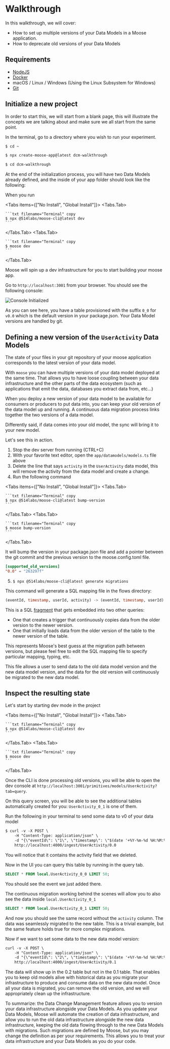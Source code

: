 
# Walkthrough

In this walkthrough, we will cover:

- How to set up multiple versions of your Data Models in a Moose application.
- How to deprecate old versions of your Data Models

## Requirements

- [NodeJS](https://nodejs.org/en/)
- [Docker](https://www.docker.com/)
- macOS / Linux / Windows (Using the Linux Subsystem for Windows)
- [Git](https://git-scm.com/)

## Initialize a new project

In order to start this, we will start from a blank page, this will illustrate
the concepts we are talking about and make sure we all start from the same point.

In the terminal, go to a directory where you wish to run your experiment.

```txt filename="Terminal" copy
$ cd ~
```

```bash filename="Terminal" copy
$ npx create-moose-app@latest dcm-walkthrough
```

```txt filename="Terminal" copy
$ cd dcm-walkthrough
```

At the end of the initialization process, you will have two Data Models already defined,
and the inside of your app folder should look like the following:

<FileTree>
  <FileTree.Folder name="dcm-walkthrough" defaultOpen>
    <FileTree.File name="README.md" />
    <FileTree.File name="package.json" />
    <FileTree.File name="moose.config.toml" />
    <FileTree.Folder name="app" defaultOpen>
      <FileTree.Folder name="datamodels" defaultOpen>
        <FileTree.File name="models.ts" />
      </FileTree.Folder>
      <FileTree.Folder name="flows" defaultOpen>
        <FileTree.Folder name="UserActivity" defaultOpen>
          <FileTree.Folder name="ParsedActivity" defaultOpen>
            <FileTree.File name="flow.ts" />
          </FileTree.Folder>
        </FileTree.Folder>
      </FileTree.Folder>
    </FileTree.Folder>
  </FileTree.Folder>
</FileTree>

When you run

<Tabs items={["No Install", "Global Install"]}>
  <Tabs.Tab>

    ```txt filename="Terminal" copy
    $ npx @514labs/moose-cli@latest dev
    ```

  </Tabs.Tab>
  <Tabs.Tab>
  
    ```txt filename="Terminal" copy
    $ moose dev 
    ```

  </Tabs.Tab>
</Tabs>

Moose will spin up a dev infrastructure for you to start building your moose app.

Go to `http://localhost:3001` from your browser. You should see the following console:

![Console Initialized](./console_init.png)

As you can see here, you have a table provisioned with the suffix `0_0` for `v0.0`
which is the default version in your package.json. Your Data Model versions
are handled by git.

## Defining a new version of the `UserActivity` Data Models

The state of your files in your git repository of your moose application corresponds to
the latest version of your data model.

With `moose` you can have multiple versions of your data model deployed at the same time. That
allows you to have loose coupling between your data infrastructure and the other parts of the
data ecosystem (such as applications that emit the data, databases you extract data from, etc...)

When you deploy a new version of your data model to be available for consumers or producers to
put data into, you can keep your old version of the data model up and running.
A continuous data migration process links together the two versions of a data model.

Differently said, if data comes into your old model, the sync will bring it to your new model.

Let's see this in action.

1. Stop the dev server from running (CTRL+C)
2. With your favorite text editor, open the `app/datamodels/models.ts` file above
3. Delete the line that says `activity` in the `UserActivity` data model, this will
   remove the activity from the data model and create a change.
4. Run the following command

<Tabs items={["No Install", "Global Install"]}>
  <Tabs.Tab>

    ```txt filename="Terminal" copy
    $ npx @514labs/moose-cli@latest bump-version
    ```

  </Tabs.Tab>
  <Tabs.Tab>
  
    ```txt filename="Terminal" copy
    $ moose bump-version
    ```

  </Tabs.Tab>
</Tabs>

It will bump the version in your package.json file and add a pointer between the git commit and the previous version to the moose.config.toml file.

```toml filename="./moose.config.toml"
[supported_old_versions]
"0.0" = "263297f"
```

5. `$ npx @514labs/moose-cli@latest generate migrations`

This command will generate a SQL mapping file in the flows directory:

```sql filename="./app/flows/UserActivity_migrate__0_0__0_1.sql"
(eventId, timestamp, userId, activity) -> (eventId, timestamp, userId)
```

This is a SQL [fragment](https://clickhouse.com/docs/en/sql-reference/functions)
that gets embedded into two other queries:

- One that creates a trigger that continuously copies data from the older version
  to the newer version.
- One that initially loads data from the older version of the table to the newer
  version of the table.

This represents Moose's best guess at the migration path between versions,
but please feel free to edit the SQL mapping file to specify particular mapping,
typing, etc.

This file allows a user to send data to the old data model version and the new data
model version, and the data for the old version will continuously be migrated to the
new data model.

## Inspect the resulting state

Let's start by starting dev mode in the project

<Tabs items={["No Install", "Global Install"]}>
  <Tabs.Tab>

    ```txt filename="Terminal" copy
    $ npx @514labs/moose-cli@latest dev
    ```

  </Tabs.Tab>
  <Tabs.Tab>
  
    ```txt filename="Terminal" copy
    $ moose dev 
    ```

  </Tabs.Tab>
</Tabs>

Once the CLI is done processing old versions, you will be able to open the dev
console at `http://localhost:3001/primitives/models/UserActivity?tab=query`.

On this query screen, you will be able to see the additional tables automatically created for
you: `UserActivity_0_1` is one of them.

Run the following in your terminal to send some data to v0 of your data model

```txt filename="Terminal" copy
$ curl -v -X POST \
    -H "Content-Type: application/json" \
    -d "{\"eventId\": \"1\", \"timestamp\": \"$(date '+%Y-%m-%d %H:%M:%S')\", \"userId\": \"1\", \"activity\": \"click\"}" \
    http://localhost:4000/ingest/UserActivity/0.0
```

You will notice that it contains the activity field that we deleted.

Now in the UI you can query this table by running in the query tab.

```sql copy
SELECT * FROM local.UserActivity_0_0 LIMIT 50;
```

You should see the event we just added there.

The continuous migration working behind the scenes will allow you to also see the data
inside `local.UserActivity_0_1`

```sql copy
SELECT * FROM local.UserActivity_0_1 LIMIT 50;
```

And now you should see the same record without the `activity`
column. The data was seamlessly migrated to the new table. This is a trivial example,
but the same feature holds true for more complex migrations.

Now if we want to set some data to the new data model version:

```txt filename="Terminal" copy
curl -v -X POST \
    -H "Content-Type: application/json" \
    -d "{\"eventId\": \"2\", \"timestamp\": \"$(date '+%Y-%m-%d %H:%M:%S')\", \"userId\": \"2\"}" \
    http://localhost:4000/ingest/UserActivity/0.1
```

The data will show up in the 0.2 table but not in the 0.1 table.
That enables you to keep old models alive with historical data as you
migrate your infrastructure to produce and consume data on the new data model.
Once all your data is migrated, you can remove the old version, and we will
appropriately clean up the infrastructure.

To summarize: the Data Change Management feature allows you to version your
data infrastructure alongside your Data Models. As you update your Data Models,
Moose will automate the creation of data infrastructure, and allow you to run the
old data infrastructure alongside the new data infrastructure, keeping the old data
flowing through to the new Data Models with migrations. Such migrations are defined
by Moose, but you may change the definition as per your requirements.
This allows you to treat your data infrastructure and your Data Models as you do your code.
